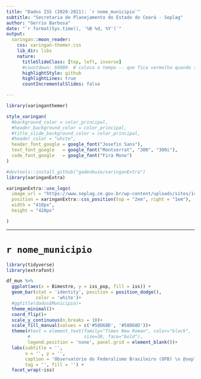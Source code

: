 ```yaml
---
title: "Dados ISS (2020-2021): `r nome_municipio`"
subtitle: "Secretaria de Planejamento do Estado do Ceará - Seplag"
author: "Gerrio Barbosa"
date: "`r format(Sys.time(), '%B %d, %Y')`"
output:
  xaringan::moon_reader:
    css: xaringan-themer.css
    lib_dir: libs
    nature:
      titleSlideClass: [top, left, inverse]
      #countdown: 60000  # coloca o tempo -- que fica vermelho quando termina
      highlightStyle: github
      highlightLines: true
      countIncrementalSlides: false

---
```


```r

library(xaringanthemer)

style_xaringan(
  #background_color = color_principal,
  #header_background_color = color_principal,
  #title_slide_background_color = color_principal,
  #header_color = "white",
  header_font_google = google_font("Josefin Sans"),
  text_font_google   = google_font("Montserrat", "300", "300i"),
  code_font_google   = google_font("Fira Mono")
)
```

```r
#devtools::install_github("gadenbuie/xaringanExtra")
library(xaringanExtra)

xaringanExtra::use_logo(
  image_url = "https://www.seplag.ce.gov.br/wp-content/uploads/sites/14/2021/04/INVERTIDA-WEB-branca.png",
  position = xaringanExtra::css_position(top = "2em", right = "1em"),
  width = "410px",
  height = "428px"

)

```

---


# `r nome_municipio`

```r
library(tidyverse)
library(extrafont)

df_mun %>%
  ggplot(aes(x = Bimestre, y = iss_pop, fill = iss)) +
  geom_bar(stat = 'identity', position = position_dodge(),
           color = 'white')+
  #ggtitle(dados$Municipio)+
  theme_minimal()+
  coord_flip()+
  scale_y_continuous(n.breaks = 10)+
  scale_fill_manual(values = c('#58D68D', '#58D68D'))+
  theme(#text = element_text(family="Times New Roman", color="black",
        #                    size=30, face="bold"), 
        legend.position = 'none', panel.grid = element_blank())+
  labs(subtitle = '',
       x = '', y = '',
       caption = 'Observatório do Federalismo Brasileiro (OFB) \n @seplagce',
       tag = '', fill = '') + 
  facet_wrap(~iss)

```



